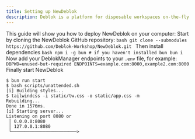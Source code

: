 ```yaml
---
title: Setting up NewDeblok
description: Deblok is a platform for disposable workspaces on-the-fly.
---
```


This guide will show you how to deploy NewDeblok on your computer:
<Steps>
  <Step>
    Start by cloning the NewDeblok GitHub repository:
    ```bash
    git clone --submodules https://github.com/Deblok-Workshop/NewDeblok.git
    ```
  </Step>
  <Step>
    Then install dependencies
    ```bash
    npm i -g bun # if you haven't installed bun
    bun i
    ```
  </Step>
  <Step>
    Now add your DeblokManager endpoints to your `.env` file, for example:
    ```
    DBPWD=unused-but-required
    ENDPOINTS=example.com:8000,example2.com:8000
    ```
  </Step>
  <Step>
    Finally start NewDeblok
```
$ bun run start
$ bash scripts/unattended.sh
[i] Building styles...
$ tailwindcss -i static/tw.css -o static/app.css -m
Rebuilding...
Done in 1576ms.
[i] Starting server...
Listening on port 8080 or
 │ 0.0.0.0:8080
 │ 127.0.0.1:8080
 └─────────────────────────>
 ```
  </Step>
</Steps>
